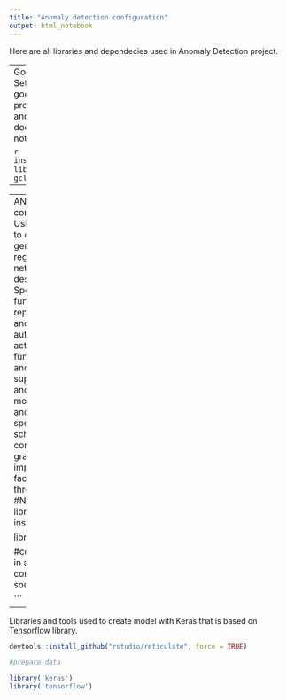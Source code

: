 ```yaml
---
title: "Anomaly detection configuration"
output: html_notebook
---
```

Here are all libraries and dependecies used in Anomaly Detection project.


---
Google cloud configuration. Setting up connection with google cloud, registering to project 'anomaly-detection' and installing library.
TODO: dodaj reszte konfiguracji i notebook z deployem.

```r
install.packages("cloudml")
library(cloudml)
gcloud_install()
```
---

---
ANN2 is a library used to congure autoencoder. Using ANN2 it is possible to conduct a
training of general classification and regression neural networks using gradient descent. ANN2 contains Special features include a function for training replicator neural networks and a function for training autoencoders. Multiple activation and cost functions (including Huber and pseudo-Huber) are supported, as well as L1 and L2 regularization, momentum, early stopping and the possibility to specify a learning rate schedule. The package contains a vectorized gradient descent implementation which facilitates faster training through batch learning.
```r
#NN and autoencoder library
install.packages("ANN2")

library(ANN2)

#config file with data used in autoencoder configuration
source("3layers_config.R")

```
---


Libraries and tools used to create model with Keras that is based on Tensorflow library.
```r
devtools::install_github("rstudio/reticulate", force = TRUE)

#prepare data

library('keras')
library('tensorflow')

```